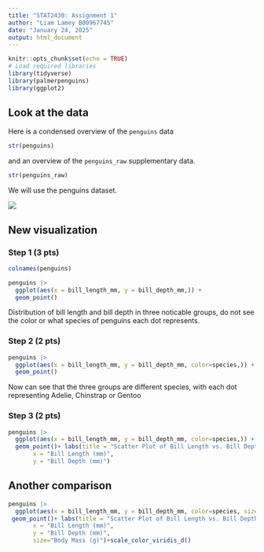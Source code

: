 ```yaml
---
title: "STAT2430: Assignment 1"
author: "Liam Lamey B00967745"
date: "January 24, 2025"
output: html_document
---
```


<!--
[10 pts=3+2+2+2+1]

Do not change this. but run this cell before working
on this assignment.
-->

```r
knitr::opts_chunk$set(echo = TRUE)
# Load required libraries
library(tidyverse)
library(palmerpenguins)
library(ggplot2)
```


<!--

Instructions

For assignment 1, complete the following tasks

* Add your name and today's date up at the top of this file * Install the `palmerpenguins` package, unless you've already installed it, by clicking the yellow message at the top of the editing window, or using the Tools > Install packages... menu
* Familiarize yourself with the `penguins` dataset in the next section.
* Draw a plot and refine it twice using the methods from Lesson 5 Making your first plot as directed below
* Before knitting this file, make sure for each figure to:
-describe the figure you plan to show, 
-show your R code for the figure
-show the output of your R code
-say a sentence or 2 about each figure (interpretation)

Your report should 
-->

## Look at the data

Here is a condensed overview of the `penguins` data

```r
str(penguins)
```
and an overview of the `penguins_raw` supplementary data.

```r
str(penguins_raw)
```

We will use the penguins dataset.

<!--
Read the documentation by searching for palmerpenguins in the "Help" tab.
-->

![](penguinscompare.jpg)

## New visualization

### Step 1 (3 pts)

<!--

q1.1

Write a R code (1 line) that print the names of the columns of the penguins dataset. [0.5 pts]

-->


```r
colnames(penguins)
```


<!--

q1.2

Create a scatterplot of bill length (on the x axis) and bill depth (on the y axis).  Make the simplest plot you can, using just `ggplot`, `aes` and `geom_point`. [1.5 pts]

-->



```r
penguins |> 
  ggplot(aes(x = bill_length_mm, y = bill_depth_mm,)) + 
  geom_point()
```


<!--
q1.3

Write 1 sentence that describes what you see (or do not see)  in your plot [1 pt]
--> Distribution of bill length and bill depth in three noticable groups, do not see the color or what species of penguins each dot represents.


### Step 2 (2 pts)

<!--
q2.1

Refine your previous plot, adding colour or shape to indicate the species. Just do the minimal change. (2 pts)
-->


```r
penguins |> 
  ggplot(aes(x = bill_length_mm, y = bill_depth_mm, color=species,)) + 
  geom_point()
```


<!--

q2.2
--> Now can see that the three groups are different species, with each dot representing Adelie, Chinstrap or Gentoo


### Step 3 (2 pts)

<!--

q3.1

Refine your plot by adding informative and readable axis labels and a brief title for the plot.
-->


```r
penguins |> 
  ggplot(aes(x = bill_length_mm, y = bill_depth_mm, color=species,)) + 
  geom_point()+ labs(title = "Scatter Plot of Bill Length vs. Bill Depth ",
       x = "Bill Length (mm)",
       y = "Bill Depth (mm)")
```


## Another comparison 

<!--

q4 (2 pts)

Make any additional plot of your choice to illustrate another aspect of the comparison of penguins morphologies across species 
-->


```r
penguins |> 
  ggplot(aes(x = bill_length_mm, y = bill_depth_mm, color=species, size=body_mass_g)) + 
 geom_point()+ labs(title = "Scatter Plot of Bill Length vs. Bill Depth ",
       x = "Bill Length (mm)",
       y = "Bill Depth (mm)",
       size="Body Mass (g)")+scale_color_viridis_d()
```


<!--

q5 Knit and submit Rmd+pdf (1 pt)

Knit your work to pdf (click "knit" in the menu just at the top of the editing window).

If knitting does not work, spot the line with an error, fix the error in your Rmd file, then reknit. Iterate this procedure until until there are no errors and knitting finishes.

If knitting to pdf does not work, knit to html, load the html in your web browser and use the print function of your browser to print your html file 'as pdf'.

Once done, upload two files, (one after the other): your Rmd file and the knitted pdf.

DO NOT FORGET TO REPLACE your name and banner id in the header of this file, but do NOT mess up the header!

Pushing your report to github [Unmarked but do it!]

Stage, commit and push your final .Rmd and your .html file to your GitHub repository (as done in W2 task number 3- see instructions on Brightspace>Week 2).

-->







